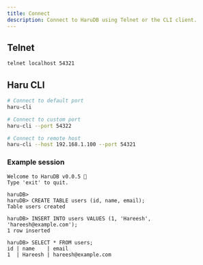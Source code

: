 ```yaml
---
title: Connect
description: Connect to HaruDB using Telnet or the CLI client.
---
```


## Telnet

```bash
telnet localhost 54321
```

## Haru CLI

```bash
# Connect to default port
haru-cli

# Connect to custom port
haru-cli --port 54322

# Connect to remote host
haru-cli --host 192.168.1.100 --port 54321
```

### Example session

```
Welcome to HaruDB v0.0.5 🎉
Type 'exit' to quit.

haruDB>
haruDB> CREATE TABLE users (id, name, email);
Table users created

haruDB> INSERT INTO users VALUES (1, 'Hareesh', 'hareesh@example.com');
1 row inserted

haruDB> SELECT * FROM users;
id | name    | email
1  | Hareesh | hareesh@example.com
```

